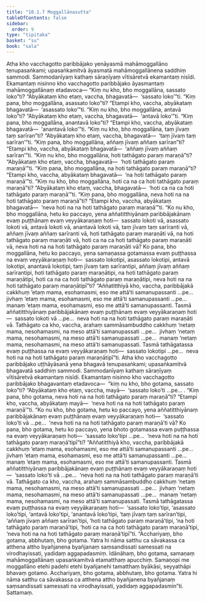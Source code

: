 ```yaml
---
title: "10.1.7 Moggallānasutta"
tableOfContents: false
sidebar:
  order: 9
type: "tipitaka"
basket: "su"
book: "sala"
---
```



<DynamicBreadcrumb />

<Division number="416" book="sala">

<Paragraph number="1799" book="sala">
Atha kho vacchagotto paribbājako yenāyasmā mahāmoggallāno tenupasaṅkami; upasaṅkamitvā āyasmatā mahāmoggallānena saddhiṃ sammodi. Sammodanīyaṃ kathaṃ sāraṇīyaṃ vītisāretvā ekamantaṃ nisīdi. Ekamantaṃ nisinno kho vacchagotto paribbājako āyasmantaṃ mahāmoggallānaṃ etadavoca—
</Paragraph>

<Paragraph number="1800" book="sala">
“Kiṃ nu kho, bho moggallāna, sassato loko”ti? “Abyākataṃ kho etaṃ, vaccha, bhagavatā—  ‘sassato loko’”ti. “Kiṃ pana, bho moggallāna, asassato loko”ti? “Etampi kho, vaccha, abyākataṃ bhagavatā—  ‘asassato loko’”ti. “Kiṃ nu kho, bho moggallāna, antavā loko”ti? “Abyākataṃ kho etaṃ, vaccha, bhagavatā—  ‘antavā loko’”ti. “Kiṃ pana, bho moggallāna, anantavā loko”ti? “Etampi kho, vaccha, abyākataṃ bhagavatā—  ‘anantavā loko’”ti. “Kiṃ nu kho, bho moggallāna, taṃ jīvaṃ taṃ sarīran”ti? “Abyākataṃ kho etaṃ, vaccha, bhagavatā—  ‘taṃ jīvaṃ taṃ sarīran’”ti. “Kiṃ pana, bho moggallāna, aññaṃ jīvaṃ aññaṃ sarīran”ti? “Etampi kho, vaccha, abyākataṃ bhagavatā—  ‘aññaṃ jīvaṃ aññaṃ sarīran’”ti. “Kiṃ nu kho, bho moggallāna, hoti tathāgato paraṃ maraṇā”ti? “Abyākataṃ kho etaṃ, vaccha, bhagavatā—  ‘hoti tathāgato paraṃ maraṇā’”ti. “Kiṃ pana, bho moggallāna, na hoti tathāgato paraṃ maraṇā”ti? “Etampi kho, vaccha, abyākataṃ bhagavatā—  ‘na hoti tathāgato paraṃ maraṇā’”ti. “Kiṃ nu kho, bho moggallāna, hoti ca na ca hoti tathāgato paraṃ maraṇā”ti? “Abyākataṃ kho etaṃ, vaccha, bhagavatā—  ‘hoti ca na ca hoti tathāgato paraṃ maraṇā’”ti. “Kiṃ pana, bho moggallāna, neva hoti na na hoti tathāgato paraṃ maraṇā”ti? “Etampi kho, vaccha, abyākataṃ bhagavatā—  ‘neva hoti na na hoti tathāgato paraṃ maraṇā’”ti.
</Paragraph>

<Paragraph number="1801" book="sala">
“Ko nu kho, bho moggallāna, hetu ko paccayo, yena aññatitthiyānaṃ paribbājakānaṃ evaṃ puṭṭhānaṃ evaṃ veyyākaraṇaṃ hoti—  sassato lokoti vā, asassato lokoti vā, antavā lokoti vā, anantavā lokoti vā, taṃ jīvaṃ taṃ sarīranti vā, aññaṃ jīvaṃ aññaṃ sarīranti vā, hoti tathāgato paraṃ maraṇāti vā, na hoti tathāgato paraṃ maraṇāti vā, hoti ca na ca hoti tathāgato paraṃ maraṇāti vā, neva hoti na na hoti tathāgato paraṃ maraṇāti vā? Ko pana, bho moggallāna, hetu ko paccayo, yena samaṇassa gotamassa evaṃ puṭṭhassa na evaṃ veyyākaraṇaṃ hoti—  sassato lokotipi, asassato lokotipi, antavā lokotipi, anantavā lokotipi, taṃ jīvaṃ taṃ sarīrantipi, aññaṃ jīvaṃ aññaṃ sarīrantipi, hoti tathāgato paraṃ maraṇātipi, na hoti tathāgato paraṃ maraṇātipi, hoti ca na ca hoti tathāgato paraṃ maraṇātipi, neva hoti na na hoti tathāgato paraṃ maraṇātipī”ti?
</Paragraph>

<Paragraph number="1802" book="sala">
“Aññatitthiyā kho, vaccha, paribbājakā cakkhuṃ ‘etaṃ mama, esohamasmi, eso me attā’ti samanupassanti …pe…  jivhaṃ ‘etaṃ mama, esohamasmi, eso me attā’ti samanupassanti …pe…  manaṃ ‘etaṃ mama, esohamasmi, eso me attā’ti samanupassanti. Tasmā aññatitthiyānaṃ paribbājakānaṃ evaṃ puṭṭhānaṃ evaṃ veyyākaraṇaṃ hoti—  sassato lokoti vā …pe…  neva hoti na na hoti tathāgato paraṃ maraṇāti vā. Tathāgato ca kho, vaccha, arahaṃ sammāsambuddho cakkhuṃ ‘netaṃ mama, nesohamasmi, na meso attā’ti samanupassati …pe…  jivhaṃ ‘netaṃ mama, nesohamasmi, na meso attā’ti samanupassati …pe…  manaṃ ‘netaṃ mama, nesohamasmi, na meso attā’ti samanupassati. Tasmā tathāgatassa evaṃ puṭṭhassa na evaṃ veyyākaraṇaṃ hoti—  sassato lokotipi …pe…  neva hoti na na hoti tathāgato paraṃ maraṇātipī”ti.
</Paragraph>

<Paragraph number="1803" book="sala">
Atha kho vacchagotto paribbājako uṭṭhāyāsanā yena bhagavā tenupasaṅkami; upasaṅkamitvā bhagavatā saddhiṃ sammodi. Sammodanīyaṃ kathaṃ sāraṇīyaṃ vītisāretvā ekamantaṃ nisīdi. Ekamantaṃ nisinno kho vacchagotto paribbājako bhagavantaṃ etadavoca—  “kiṃ nu kho, bho gotama, sassato loko”ti? “Abyākataṃ kho etaṃ, vaccha, mayā—  ‘sassato loko’ti …pe… . “Kiṃ pana, bho gotama, neva hoti na na hoti tathāgato paraṃ maraṇā”ti? “Etampi kho, vaccha, abyākataṃ mayā—  ‘neva hoti na na hoti tathāgato paraṃ maraṇā’”ti.
</Paragraph>

<Paragraph number="1804" book="sala">
“Ko nu kho, bho gotama, hetu ko paccayo, yena aññatitthiyānaṃ paribbājakānaṃ evaṃ puṭṭhānaṃ evaṃ veyyākaraṇaṃ hoti—  ‘sassato loko’ti vā …pe…  ‘neva hoti na na hoti tathāgato paraṃ maraṇā’ti vā? Ko pana, bho gotama, hetu ko paccayo, yena bhoto gotamassa evaṃ puṭṭhassa na evaṃ veyyākaraṇaṃ hoti—  ‘sassato loko’tipi …pe…  ‘neva hoti na na hoti tathāgato paraṃ maraṇā’tipī”ti?
</Paragraph>

<Paragraph number="1805" book="sala">
“Aññatitthiyā kho, vaccha, paribbājakā cakkhuṃ ‘etaṃ mama, esohamasmi, eso me attā’ti samanupassanti …pe…  jivhaṃ ‘etaṃ mama, esohamasmi, eso me attā’ti samanupassanti …pe…  manaṃ ‘etaṃ mama, esohamasmi, eso me attā’ti samanupassanti. Tasmā aññatitthiyānaṃ paribbājakānaṃ evaṃ puṭṭhānaṃ evaṃ veyyākaraṇaṃ hoti—  ‘sassato loko’ti vā …pe…  ‘neva hoti na na hoti tathāgato paraṃ maraṇā’ti vā. Tathāgato ca kho, vaccha, arahaṃ sammāsambuddho cakkhuṃ ‘netaṃ mama, nesohamasmi, na meso attā’ti samanupassati …pe…  jivhaṃ ‘netaṃ mama, nesohamasmi, na meso attā’ti samanupassati …pe…  manaṃ ‘netaṃ mama, nesohamasmi, na meso attā’ti samanupassati. Tasmā tathāgatassa evaṃ puṭṭhassa na evaṃ veyyākaraṇaṃ hoti—  ‘sassato loko’tipi, ‘asassato loko’tipi, ‘antavā loko’tipi, ‘anantavā loko’tipi, ‘taṃ jīvaṃ taṃ sarīran’tipi, ‘aññaṃ jīvaṃ aññaṃ sarīran’tipi, ‘hoti tathāgato paraṃ maraṇā’tipi, ‘na hoti tathāgato paraṃ maraṇā’tipi, ‘hoti ca na ca hoti tathāgato paraṃ maraṇā’tipi, ‘neva hoti na na hoti tathāgato paraṃ maraṇā’tipī”ti.
</Paragraph>

<Paragraph number="1806" book="sala">
“Acchariyaṃ, bho gotama, abbhutaṃ, bho gotama. Yatra hi nāma satthu ca sāvakassa ca atthena attho byañjanena byañjanaṃ saṃsandissati samessati na virodhayissati, yadidaṃ aggapadasmiṃ. Idānāhaṃ, bho gotama, samaṇaṃ mahāmoggallānaṃ upasaṅkamitvā etamatthaṃ apucchiṃ. Samaṇopi me moggallāno etehi padehi etehi byañjanehi tamatthaṃ byākāsi, seyyathāpi bhavaṃ gotamo. Acchariyaṃ, bho gotama, abbhutaṃ, bho gotama. Yatra hi nāma satthu ca sāvakassa ca atthena attho byañjanena byañjanaṃ saṃsandissati samessati na virodhayissati, yadidaṃ aggapadasmin”ti.

</Paragraph>
</Division>

<Paragraph number="1807" type="center" book="sala">
Sattamaṃ.
</Paragraph>